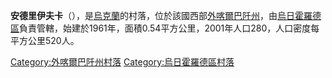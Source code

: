 {{coord|48|31|34|N|22|32|59|E|scale:100000|display=title}}

'''安德里伊夫卡'''（{{lang-uk|Андріївка}}），是[[烏克蘭|烏克蘭]]的村落，位於該國西部[[外喀爾巴阡州|外喀爾巴阡州]]，由[[烏日霍羅德區|烏日霍羅德區]]負責管轄，始建於1961年，面積0.54平方公里，2001年人口280，人口密度每平方公里520人。

{{DEFAULTSORT:Андріївка}}

[[Category:外喀爾巴阡州村落|Category:外喀爾巴阡州村落]]
[[Category:烏日霍羅德區村落|Category:烏日霍羅德區村落]]


{{Zakarpattia-geo-stub}}